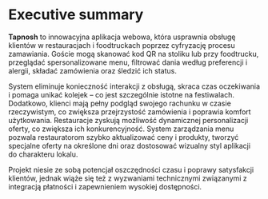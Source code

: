 # Executive summary

**Tapnosh** to innowacyjna aplikacja webowa, która usprawnia obsługę klientów w restauracjach i foodtruckach poprzez cyfryzację procesu zamawiania. Goście mogą skanować kod QR na stoliku lub przy foodtrucku, przeglądać spersonalizowane menu, filtrować dania według preferencji i alergii, składać zamówienia oraz śledzić ich status.

System eliminuje konieczność interakcji z obsługą, skraca czas oczekiwania i pomaga unikać kolejek – co jest szczególnie istotne na festiwalach. Dodatkowo, klienci mają pełny podgląd swojego rachunku w czasie rzeczywistym, co zwiększa przejrzystość zamówienia i poprawia komfort użytkowania. Restauracje zyskują możliwość dynamicznej personalizacji oferty, co zwiększa ich konkurencyjność. System zarządzania menu pozwala restauratorom szybko aktualizować ceny i produkty, tworzyć specjalne oferty na określone dni oraz dostosować wizualny styl aplikacji do charakteru lokalu.

Projekt niesie ze sobą potencjał oszczędności czasu i poprawy satysfakcji klientów, jednak wiąże się też z wyzwaniami technicznymi związanymi z integracją płatności i zapewnieniem wysokiej dostępności.
